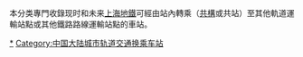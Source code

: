 本分类專門收錄现时和未来[[上海地鐵|上海地鐵]]可經由站內轉乘（[[共構|共構]]或共站）至其他軌道運輸站點或其他鐵路路線運輸站點的車站。

[[Category:上海軌道交通車站|*]]
[[Category:中国大陆城市轨道交通换乘车站|Category:中国大陆城市轨道交通换乘车站]]